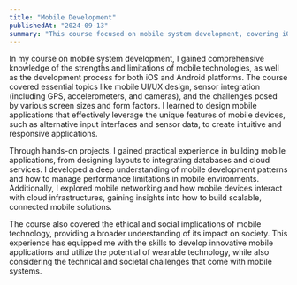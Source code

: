 ```yaml
---
title: "Mobile Development"
publishedAt: "2024-09-13"
summary: "This course focused on mobile system development, covering iOS and Android platforms, mobile UI/UX design, sensor integration, and mobile networking. (Mobile Development - PROG2007)"
---
```


In my course on mobile system development, I gained comprehensive knowledge of the strengths and limitations of mobile technologies, as well as the development process for both iOS and Android platforms. The course covered essential topics like mobile UI/UX design, sensor integration (including GPS, accelerometers, and cameras), and the challenges posed by various screen sizes and form factors. I learned to design mobile applications that effectively leverage the unique features of mobile devices, such as alternative input interfaces and sensor data, to create intuitive and responsive applications.

Through hands-on projects, I gained practical experience in building mobile applications, from designing layouts to integrating databases and cloud services. I developed a deep understanding of mobile development patterns and how to manage performance limitations in mobile environments. Additionally, I explored mobile networking and how mobile devices interact with cloud infrastructures, gaining insights into how to build scalable, connected mobile solutions.

The course also covered the ethical and social implications of mobile technology, providing a broader understanding of its impact on society. This experience has equipped me with the skills to develop innovative mobile applications and utilize the potential of wearable technology, while also considering the technical and societal challenges that come with mobile systems.